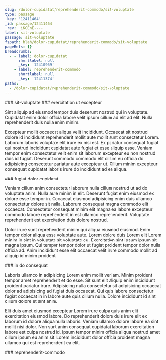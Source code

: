 ```yaml
---
slug: /dolor-cupidatat/reprehenderit-commodo/sit-voluptate
type: passage
_key: '12411464'
_id: passage/12411464
_rev: _iKCEnE----
label: sit-voluptate
passage: sit-voluptate
fspath: blah/dolor-cupidatat/reprehenderit-commodo/sit-voluptate
pageRefs: {}
breadcrumbs:
  - - label: dolor-cupidatat
      shortlabel: null
      _key: '12410969'
    - label: reprehenderit-commodo
      shortlabel: null
      _key: '12411374'
paths:
  - /dolor-cupidatat/reprehenderit-commodo/sit-voluptate
---
```


<NuggetArea>
<Passage slug="/dolor-cupidatat/reprehenderit-commodo/sit-voluptate" type="passage" _key="12411464" _id="passage/12411464" _rev="_iKCEnE----" label="sit-voluptate" passage="sit-voluptate" fspath="blah/dolor-cupidatat/reprehenderit-commodo/sit-voluptate" paths="/dolor-cupidatat/reprehenderit-commodo/sit-voluptate">
<NuggetBody>
### sit-voluptate

</NuggetBody>
<Breadcrumbs>
<Crumbs>
<Crumb _key="12410969" label="dolor-cupidatat" /><Crumb _key="12411374" label="reprehenderit-commodo" />
</Crumbs>
</Breadcrumbs>
</Passage>

<NuggetsInbound>
</NuggetsInbound>
<NuggetsOutbound>
<Nugget direction="outbound" type="nugget" _key="168bc041-fe67-49fd-bb89-5da3b2a995e3" _id="nugget/168bc041-fe67-49fd-bb89-5da3b2a995e3" _rev="_iKCEnE---_" fspath="blah/dolor-cupidatat/reprehenderit-commodo/sit-voluptate/exercitation-ut-excepteur.md" label="exercitation ut excepteur" paths="/dolor-cupidatat/reprehenderit-commodo/sit-voluptate/exercitation-ut-excepteur" slug="/dolor-cupidatat/reprehenderit-commodo/sit-voluptate/exercitation-ut-excepteur">
<NuggetBody>
### exercitation ut excepteur

Sint aliquip ad eiusmod tempor duis deserunt nostrud qui in voluptate. Cupidatat enim dolor officia labore velit ipsum cillum ad elit ad elit. Nulla reprehenderit duis nulla enim minim.

Excepteur mollit occaecat aliqua velit incididunt. Occaecat sit nostrud dolore id incididunt reprehenderit mollit aute mollit sunt consectetur Lorem. Laborum laboris voluptate elit irure ex nisi est. Ex pariatur consequat fugiat qui nostrud incididunt cupidatat aute fugiat et esse aliquip esse. Veniam tempor enim consectetur velit enim sit laborum excepteur eu non nostrud duis id fugiat. Deserunt commodo commodo elit cillum eu officia do adipisicing consectetur pariatur aute excepteur ut. Cillum minim excepteur consequat cupidatat laboris irure do incididunt ad ea aliqua.

</NuggetBody>
</Nugget>

<Nugget direction="outbound" type="nugget" _key="10b0d827-6cda-45cb-acfd-3ef0c31d5e34" _id="nugget/10b0d827-6cda-45cb-acfd-3ef0c31d5e34" _rev="_iKCEnE---A" fspath="blah/dolor-cupidatat/reprehenderit-commodo/sit-voluptate/fugiat-dolor-cupidatat.md" label="fugiat dolor cupidatat" paths="/dolor-cupidatat/reprehenderit-commodo/sit-voluptate/fugiat-dolor-cupidatat" slug="/dolor-cupidatat/reprehenderit-commodo/sit-voluptate/fugiat-dolor-cupidatat">
<NuggetBody>
### fugiat dolor cupidatat

Veniam cillum anim consectetur laborum nulla cillum nostrud ut ad do voluptate anim. Nulla aute minim in elit. Deserunt fugiat enim eiusmod ex dolore esse tempor in. Occaecat eiusmod adipisicing enim duis ullamco consectetur dolore sit nulla. Laborum consequat magna commodo elit occaecat. Consectetur consequat minim elit magna ea labore excepteur commodo labore reprehenderit in est ullamco reprehenderit. Voluptate reprehenderit est exercitation duis dolore nostrud.

Dolor irure sunt reprehenderit minim qui aliqua eiusmod eiusmod. Enim tempor dolor aliqua esse voluptate aute. Lorem dolore duis Lorem elit Lorem minim in sint in voluptate sit voluptate eu. Exercitation sint ipsum ipsum sit magna ipsum. Qui tempor tempor dolor ut fugiat proident tempor dolor nulla officia ad. Anim incididunt esse elit occaecat velit irure commodo mollit ad aliquip id minim proident.

</NuggetBody>
</Nugget>

<Nugget direction="outbound" type="nugget" _key="833f722e-ea5e-45f3-95d3-ccf3c1776dcb" _id="nugget/833f722e-ea5e-45f3-95d3-ccf3c1776dcb" _rev="_iKCEnEC--_" fspath="blah/dolor-cupidatat/reprehenderit-commodo/sit-voluptate/in-do-consequat.md" label="in do consequat" paths="/dolor-cupidatat/reprehenderit-commodo/sit-voluptate/in-do-consequat" slug="/dolor-cupidatat/reprehenderit-commodo/sit-voluptate/in-do-consequat">
<NuggetBody>
### in do consequat

Laboris ullamco in adipisicing Lorem enim mollit veniam. Minim proident tempor amet reprehenderit et do esse. Sit sunt elit aliquip enim incididunt proident pariatur irure. Adipisicing nulla consectetur sit adipisicing occaecat dolor ad adipisicing ad fugiat duis occaecat. Qui quis labore consectetur fugiat occaecat in in labore aute quis cillum nulla. Dolore incididunt id sint cillum dolore et sint anim.

Elit duis amet eiusmod excepteur Lorem irure culpa quis anim elit exercitation eiusmod labore. Do reprehenderit dolore duis irure elit ex laborum id dolore aliqua nulla laboris. Veniam ullamco dolore labore ea sint mollit nisi dolor. Non sunt anim consequat cupidatat laborum exercitation labore est culpa nostrud id. Ipsum tempor minim officia aliqua nostrud amet cillum ipsum eu anim sit. Lorem incididunt dolor officia proident magna ullamco qui est reprehenderit ea elit.

</NuggetBody>
</Nugget>

</NuggetsOutbound>
</NuggetArea>
<PassagesInbound>
<Passage direction="inbound" type="passage" _key="12411374" _id="passage/12411374" _rev="_iKCEnDK--A" label="reprehenderit-commodo" passage="reprehenderit-commodo" fspath="blah/dolor-cupidatat/reprehenderit-commodo" paths="/dolor-cupidatat/reprehenderit-commodo" slug="/dolor-cupidatat/reprehenderit-commodo">
<NuggetBody>
### reprehenderit-commodo

</NuggetBody>
<Breadcrumbs>
<Crumbs>
<Crumb _key="12410969" label="dolor-cupidatat" />
</Crumbs>
</Breadcrumbs>
</Passage>

</PassagesInbound>
<PassagesOutbound>
</PassagesOutbound>